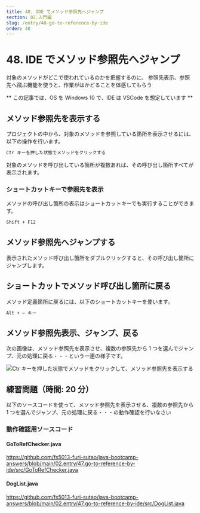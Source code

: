 ```yaml
---
title: 48. IDE でメソッド参照先へジャンプ
section: 02.入門編
slug: /entry/48-go-to-reference-by-ide
order: 48
---
```


# 48. IDE でメソッド参照先へジャンプ

<p class="goal">
  対象のメソッドがどこで使われているのかを把握するのに、
  参照先表示、参照先へ飛ぶ機能を使うと、作業がはかどることを体感してもらう
</p>

** この記事では、OS を Windows 10 で、IDE は VSCode を想定しています **

## メソッド参照先を表示する

プロジェクトの中から、対象のメソッドを参照している箇所を表示させるには、以下の操作を行います。

```txt title=メソッド参照先表示
Ctr キーを押した状態でメソッドをクリックする
```

対象のメソッドを呼び出している箇所が複数あれば、その呼び出し箇所すべてが表示されます。

### ショートカットキーで参照先を表示

メソッドの呼び出し箇所の表示はショートカットキーでも実行することができます。

```txt title=ショートカットキーでメソッド参照先表示
Shift + F12
```

## メソッド参照先へジャンプする

表示されたメソッド呼び出し箇所をダブルクリックすると、その呼び出し箇所にジャンプします。

## ショートカットでメソッド呼び出し箇所に戻る

メソッド定義箇所に戻るには、以下のショートカットキーを使います。

```txt title=メソッド呼び出し箇所に戻る
Alt + ← キー
```

## メソッド参照先表示、ジャンプ、戻る

次の画像は、メソッド参照先を表示させ、複数の参照先から 1 つを選んでジャンプ、元の処理に戻る・・・という一連の様子です。

![Ctr キーを押した状態でメソッドをクリックして、メソッド参照先を表示する](./images/go_to_method_refs_in_vscode.gif)

## 練習問題（時間: 20 分）

以下のソースコードを使って、メソッド参照先を表示させる、複数の参照先から 1 つを選んでジャンプ、元の処理に戻る・・・の動作確認を行いなさい

### 動作確認用ソースコード

#### GoToRefChecker.java

https://github.com/fs5013-furi-sutao/java-bootcamp-answers/blob/main/02.entry/47.go-to-reference-by-ide/src/GoToRefChecker.java

#### DogList.java

https://github.com/fs5013-furi-sutao/java-bootcamp-answers/blob/main/02.entry/47.go-to-reference-by-ide/src/DogList.java
